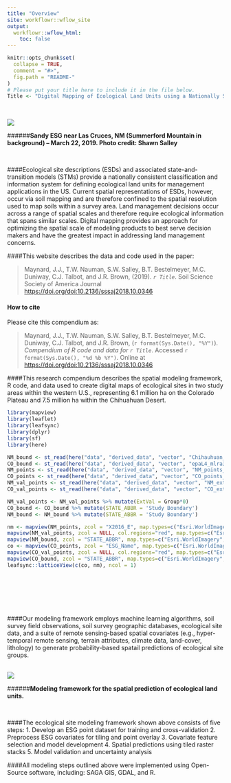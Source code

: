 ```yaml
---
title: "Overview"
site: workflowr::wflow_site
output:
  workflowr::wflow_html:
    toc: false
---
```


```r
knitr::opts_chunk$set(
  collapse = TRUE,
  comment = "#>",
  fig.path = "README-"
)
# Please put your title here to include it in the file below. 
Title <- "Digital Mapping of Ecological Land Units using a Nationally Scalable Modeling Framework"
```

<br>

![](esg1.png)

######**Sandy ESG near Las Cruces, NM (Summerford Mountain in background) -- March 22, 2019. Photo credit: Shawn Salley**

<br>

####Ecological site descriptions (ESDs) and associated state-and-transition models (STMs) provide a nationally consistent classification and information system for defining ecological land units for management applications in the US. Current spatial representations of ESDs, however, occur via soil mapping and are therefore confined to the spatial resolution used to map soils within a survey area.  Land management decisions occur across a range of spatial scales and therefore require ecological information that spans similar scales. Digital mapping provides an approach for optimizing the spatial scale of modeling products to best serve decision makers and have the greatest impact in addressing land management concerns. 


####This website describes the data and code used in the paper:

> Maynard, J.J., T.W. Nauman, S.W. Salley, B.T. Bestelmeyer, M.C. Duniway, C.J. Talbot, and J.R. Brown, (2019). _`r Title`_. Soil Science Society of America Journal <https://doi.org/doi:10.2136/sssaj2018.10.0346>


#### How to cite

Please cite this compendium as:

>  Maynard, J.J., T.W. Nauman, S.W. Salley, B.T. Bestelmeyer, M.C. Duniway, C.J. Talbot, and J.R. Brown, (`r format(Sys.Date(), "%Y")`). _Compendium of R code and data for `r Title`_. Accessed `r format(Sys.Date(), "%d %b %Y")`. Online at <https://doi.org/doi:10.2136/sssaj2018.10.0346>


####This research compendium describes the spatial modeling framework, R code, and data used to create digital maps of ecological sites in two study areas within the western U.S., representing 6.1 million ha on the Colorado Plateau and 7.5 million ha within the Chihuahuan Desert.
<br>

```r

library(mapview)
library(leaflet)
library(leafsync)
library(dplyr)
library(sf)
library(here)

NM_bound <- st_read(here("data", "derived_data", "vector", "Chihauhuan_Study_Area_Boundary.shp"))
CO_bound <- st_read(here("data", "derived_data", "vector", "epaL4_mlra35sel_bndc.shp"))
NM_points <- st_read(here("data", "derived_data", "vector", "NM_points_final.shp"))
CO_points <- st_read(here("data", "derived_data", "vector", "CO_points_final.shp"))
NM_val_points <- st_read(here("data", "derived_data", "vector", "NM_ext_valid_points.shp"))
CO_val_points <- st_read(here("data", "derived_data", "vector", "CO_ext_valid_points.shp"))

NM_val_points <- NM_val_points %>% mutate(ExtVal = Group*0)
CO_bound <- CO_bound %>% mutate(STATE_ABBR = 'Study Boundary')
NM_bound <- NM_bound %>% mutate(STATE_ABBR = 'Study Boundary')
```

```r
nm <- mapview(NM_points, zcol = "X2016_E", map.types=c("Esri.WorldImagery", "OpenTopoMap"), layer.name = 'ESG') +
mapview(NM_val_points, zcol = NULL, col.regions="red", map.types=c("Esri.WorldImagery", "OpenTopoMap"), layer.name = 'External Validation Points') +
mapview(NM_bound, zcol = "STATE_ABBR", map.types=c("Esri.WorldImagery", "OpenTopoMap"), alpha.regions=0.2, layer.name = 'Chihuahuan Desert') 
co <- mapview(CO_points, zcol = "ESG_Name", map.types=c("Esri.WorldImagery", "OpenTopoMap"), layer.name = 'ESG') +
mapview(CO_val_points, zcol = NULL, col.regions="red", map.types=c("Esri.WorldImagery", "OpenTopoMap"), layer.name = 'External Validation Points') +
mapview(CO_bound, zcol = "STATE_ABBR", map.types=c("Esri.WorldImagery", "OpenTopoMap"), alpha.regions=0.2, layer.name = 'Colorado Plateau') 
leafsync::latticeView(c(co, nm), ncol = 1)

```

<br>

<br>

<br>

####Our modeling framework employs machine learning algorithms, soil survey field observations, soil survey geographic databases, ecological site data, and a suite of remote sensing-based spatial covariates (e.g., hyper-temporal remote sensing, terrain attributes, climate data, land-cover, lithology) to generate probability-based spatail predictions of ecological site groups.

<br>
![](ESG_Modeling_Framework.png) 

######**Modeling framework for the spatial prediction of ecological land units.**

<br>

####The ecological site modeling framework shown above consists of five steps: 
    1. Develop an ESG point dataset for training and cross-validation 
    2. Preprocess ESG covariates for tiling and point overlay
    3. Covariate feature selection and model development
    4. Spatial predictions using tiled raster stacks
    5. Model validation and uncertainty analysis 


####All modeling steps outlined above were implemented using Open-Source software, including: SAGA GIS, GDAL, and R.
